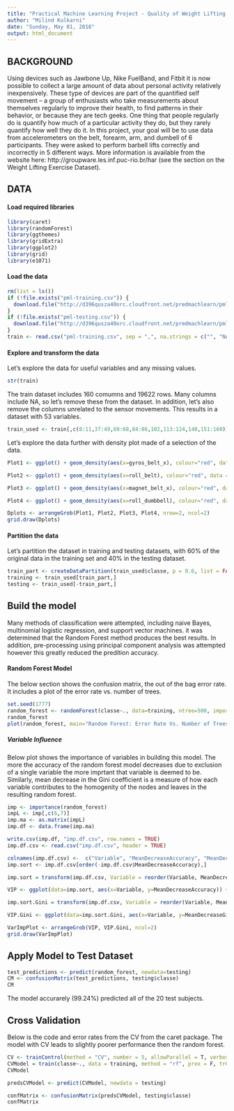 ```yaml
---
title: "Practical Machine Learning Project - Quality of Weight Lifting Exercise"
author: "Milind Kulkarni"
date: "Sunday, May 01, 2016"
output: html_document
---
```


## BACKGROUND
Using devices such as Jawbone Up, Nike FuelBand, and Fitbit it is now possible to collect a large amount of data about personal activity relatively inexpensively. These type of devices are part of the quantified self movement – a group of enthusiasts who take measurements about themselves regularly to improve their health, to find patterns in their behavior, or because they are tech geeks. One thing that people regularly do is quantify how much of a particular activity they do, but they rarely quantify how well they do it. In this project, your goal will be to use data from accelerometers on the belt, forearm, arm, and dumbell of 6 participants. They were asked to perform barbell lifts correctly and incorrectly in 5 different ways. More information is available from the website here: http://groupware.les.inf.puc-rio.br/har (see the section on the Weight Lifting Exercise Dataset).
 
## DATA
#### Load required libraries
```r
library(caret)
library(randomForest)
library(ggthemes)
library(gridExtra)
library(ggplot2)
library(grid)
library(e1071)
```

#### Load the data
```r
rm(list = ls())
if (!file.exists("pml-training.csv")) {
  download.file("http://d396qusza40orc.cloudfront.net/predmachlearn/pml-training.csv", destfile = "pml-training.csv")
}
if (!file.exists("pml-testing.csv")) {
  download.file("http://d396qusza40orc.cloudfront.net/predmachlearn/pml-testing.csv", destfile = "pml-testing.csv")
}
train <- read.csv("pml-training.csv", sep = ",", na.strings = c("", "NA"))
```
#### Explore and transform the data
Let's explore the data for useful variables and any missing values.

```r
str(train)
```
The train dataset includes 160 comumns and 19622 rows. Many columns include NA, so let's remove these from the dataset. In addition, let's also remove the columns unrelated to the sensor movements. This results in a dataset with 53 variables.

```r
train_used <- train[,c(8:11,37:49,60:68,84:86,102,113:124,140,151:160)]
```
Let's explore the data further with density plot made of a selection of the data.

```r
Plot1 <- ggplot() + geom_density(aes(x=gyros_belt_x), colour="red", data = train_used) + geom_density(aes(x=gyros_belt_y), colour="green", data = train_used) + geom_density(aes(x=gyros_belt_z), colour="blue", data = train_used) + theme_few() + xlab("Gyro Belt (xyz)")

Plot2 <- ggplot() + geom_density(aes(x=roll_belt), colour="red", data = train_used) + geom_density(aes(x=pitch_belt), colour="green", data = train_used) + geom_density(aes(x=yaw_belt), colour="blue", data = train_used) + theme_few() + xlab("Pitch Belt (xyz)")

Plot3 <- ggplot() + geom_density(aes(x=magnet_belt_x), colour="red", data = train_used) + geom_density(aes(x=magnet_belt_y), colour="green", data = train_used) + geom_density(aes(x=magnet_belt_z), colour="blue", data = train_used) + theme_few() + xlab("Magnet Belt (xyz)")

Plot4 <- ggplot() + geom_density(aes(x=roll_dumbbell), colour="red", data = train_used) + geom_density(aes(x=pitch_dumbbell), colour="green", data = train_used) + geom_density(aes(x=yaw_dumbbell), colour="blue", data = train_used) + theme_few() + xlab("Dumbbell movement (yaw, pitch, roll")

Dplots <- arrangeGrob(Plot1, Plot2, Plot3, Plot4, nrow=2, ncol=2)
grid.draw(Dplots)
```

#### Partition the data
Let's partition the dataset in training and testing datasets, with 60% of the original data in the training set and 40% in the testing dataset.

```r
train_part <- createDataPartition(train_used$classe, p = 0.6, list = FALSE)
training <- train_used[train_part,]
testing <- train_used[-train_part,]
```

## Build the model
Many methods of classification were attempted, including naive Bayes, multinomial logistic regression, and support vector machines. it was determined that the Random Forest method produces the best results. In addition, pre-processing using principal component analysis was attempted however this greatly reduced the predition accuracy.

#### Random Forest Model
The below section shows the confusion matrix, the out of the bag error rate. It includes a plot of the error rate vs. number of trees.

```r
set.seed(1777)
random_forest <- randomForest(classe~., data=training, ntree=500, importance=TRUE)
random_forest
plot(random_forest, main="Random Forest: Error Rate Vs. Number of Trees")
```

##### Variable Influence

Below plot shows the importance of variables in building this model. The more the accuracy of the random forest model decreases due to exclusion of a single variable the more imprtant that variable is deemed to be. Similarly, mean decrease in the Gini coefficient is a measure of how each variable contributes to the homogenity of the nodes and leaves in the resulting random forest.

```r
imp <- importance(random_forest)
impL <- imp[,c(6,7)]
imp.ma <- as.matrix(impL)
imp.df <- data.frame(imp.ma)

write.csv(imp.df, "imp.df.csv", row.names = TRUE)
imp.df.csv <- read.csv("imp.df.csv", header = TRUE)

colnames(imp.df.csv) <-  c("Variable", "MeanDecreaseAccuracy", "MeanDecreaseGini")
imp.sort <- imp.df.csv[order(-imp.df.csv$MeanDecreaseAccuracy),]

imp.sort = transform(imp.df.csv, Variable = reorder(Variable, MeanDecreaseAccuracy))

VIP <- ggplot(data=imp.sort, aes(x=Variable, y=MeanDecreaseAccuracy)) + ylab("Mean Decrease Accuracy") + xlab("") + geom_bar(stat="identity", fill="orange", alpha=0.8, width=0.75) + coord_flip() + theme_few()

imp.sort.Gini = transform(imp.df.csv, Variable = reorder(Variable, MeanDecreaseGini))

VIP.Gini <- ggplot(data=imp.sort.Gini, aes(x=Variable, y=MeanDecreaseGini)) + ylab("Mean Decrease Gini") + xlab("") + geom_bar(stat="identity", fill="orange", alpha=0.8, width=0.75) + coord_flip() + theme_few()

VarImpPlot <- arrangeGrob(VIP, VIP.Gini, ncol=2)
grid.draw(VarImpPlot)
```


## Apply Model to Test Dataset

```r
test_predictions <- predict(random_forest, newdata=testing)
CM <- confusionMatrix(test_predictions, testing$classe)
CM
```

The model accurarely (99.24%) predicted all of the 20 test subjects.

## Cross Validation

Below is the code and error rates from the CV from the caret package. The model with CV leads to slightly poorer performance then the random forest.

```r
CV <- trainControl(method = "CV", number = 5, allowParallel = T, verboseIter = F)
CVModel = train(classe~., data = training, method = "rf", prox = F, trControl = CV)
CVModel

predsCVModel <- predict(CVModel, newdata = testing)

confMatrix <- confusionMatrix(predsCVModel, testing$classe)
confMatrix
```